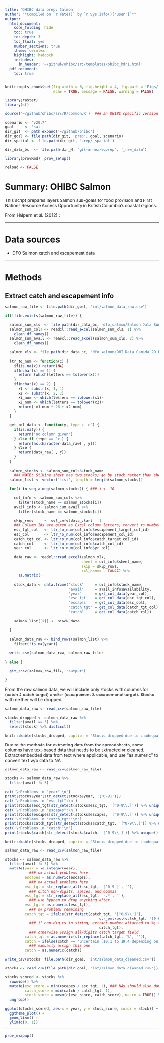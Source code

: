```yaml
---
title: 'OHIBC data prep: Salmon'
author: "*Compiled on `r date()` by `r Sys.info()['user']`*"
output: 
  html_document:
    code_folding: hide
    toc: true
    toc_depth: 3
    toc_float: yes
    number_sections: true
    theme: cerulean
    highlight: haddock
    includes: 
      in_header: '~/github/ohibc/src/templates/ohibc_hdr1.html'
  pdf_document:
    toc: true
---
```


``` r

knitr::opts_chunk$set(fig.width = 6, fig.height = 4, fig.path = 'Figs/',
                      echo = TRUE, message = FALSE, warning = FALSE)

library(raster)
library(sf)

source('~/github/ohibc/src/R/common.R')  ### an OHIBC specific version of common.R

scenario <- 'v2017'
goal     <- 'sal'
dir_git  <- path.expand('~/github/ohibc')
dir_goal <- file.path(dir_git, 'prep', goal, scenario)
dir_spatial <- file.path(dir_git, 'prep/_spatial')

dir_data_bc  <- file.path(dir_M, 'git-annex/bcprep', '_raw_data')

library(provRmd); prov_setup()

reload <- FALSE


```

# Summary: OHIBC Salmon

This script prepares layers Salmon sub-goals for food provision and First Nations Resource Access Opportunity in British Columbia's coastal regions.  

From Halpern et al. (2012) :


-----

# Data sources

* DFO Salmon catch and escapement data

-----

# Methods

## Extract catch and escapement info

``` r

salmon_raw_file <- file.path(dir_goal, 'int/salmon_data_raw.csv')

if(!file.exists(salmon_raw_file)) {
  
  salmon_sum_xls  <- file.path(dir_data_bc, 'dfo_salmon/Salmon Data Summary.xlsx')
  salmon_sum_cols <- readxl::read_excel(salmon_sum_xls, 1) %>%
    clean_df_names()
  salmon_sum_avail <- readxl::read_excel(salmon_sum_xls, 2) %>%
    clean_df_names()
  
  salmon_xls <- file.path(dir_data_bc, 'dfo_salmon/OHI Data Canada 29 Dec 2017.xlsx')
  
  ltr_to_num <- function(x) {
    if(is.na(x)) return(NA)
    if(nchar(x) == 1) {
      return (which(letters == tolower(x)))
    }
    if(nchar(x) == 2) {
      x1 <- substr(x, 1, 1)
      x2 <- substr(x, 2, 2)
      x1_num <- which(letters == tolower(x1))
      x2_num <- which(letters == tolower(x2))
      return( x1_num * 26 + x2_num)
    }
  }
  
  get_col_data <- function(y, type = 'c') {
    if(is.na(y)) {
      return('no column given')
    } else if (type == 'c') {
      return(as.character(data_raw[ , y]))
    } else {
      return(data_raw[ , y])
    }
  }
  
  salmon_stocks <- salmon_sum_cols$stock_name
    ### NOTE: Stikine sheet has two stocks; go by stock rather than sheet!
  salmon_list <- vector('list', length = length(salmon_stocks))
  
  for(i in seq_along(salmon_stocks)) { ### i <- 10
    
    col_info <- salmon_sum_cols %>%
      filter(stock_name == salmon_stocks[i])
    avail_info <- salmon_sum_avail %>%
      filter(stock_name == salmon_stocks[i])
  
    skip_rows     <- col_info$data_start - 1
    ### Column IDs are given as Excel column letters; convert to number
    esc_tgt_col   <- ltr_to_num(col_info$escapement_target_col_id)
    esc_col       <- ltr_to_num(col_info$escapement_col_id)
    catch_tgt_col <- ltr_to_num(col_info$catch_target_col_id)
    catch_col     <- ltr_to_num(col_info$catch_col_id)
    year_col      <- ltr_to_num(col_info$yr_col)
    
    data_raw <- readxl::read_excel(salmon_xls, 
                                   sheet = col_info$sheet_name,
                                   skip = skip_rows,
                                   col_names = FALSE) %>%
      as.matrix()
    
    stock_data <- data.frame('stock'     = col_info$stock_name,
                             'avail'     = avail_info$availability,
                             'year'      = get_col_data(year_col),
                             'esc_tgt'   = get_col_data(esc_tgt_col),
                             'escapes'   = get_col_data(esc_col),
                             'catch_tgt' = get_col_data(catch_tgt_col),
                             'catch'     = get_col_data(catch_col))
  
    salmon_list[[i]] <- stock_data
  
  }
  
  salmon_data_raw <- bind_rows(salmon_list) %>%
    filter(!is.na(year))
  
  write_csv(salmon_data_raw, salmon_raw_file)
  
} else {
  
  git_prov(salmon_raw_file, 'output')

}

```

From the raw salmon data, we will include only stocks with columns for (catch & catch target) and/or (escapement & escapemenet target).  Stocks with neither will be dropped.  
``` r
salmon_data_raw <- read_csv(salmon_raw_file)

stocks_dropped <- salmon_data_raw %>%
  filter(avail == 3) %>%
  select(stock) %>% distinct()

knitr::kable(stocks_dropped, caption = 'Stocks dropped due to inadequate data')
```

Due to the methods for extracting data from the spreadsheets, some columns have text-based data that needs to be extracted or cleaned.  Extract embedded data from text where applicable, and use "as.numeric" to convert text w/o data to NA.

``` r
salmon_data_raw <- read_csv(salmon_raw_file)

stocks <- salmon_data_raw %>%
  filter(avail != 3)

cat('\nProblems in "year":\n')
print(stocks$year[str_detect(stocks$year, '[^0-9]')])
cat('\nProblems in "esc_tgt":\n')
print(stocks$esc_tgt[str_detect(stocks$esc_tgt, '[^0-9\\.]')] %>% unique())
cat('\nProblems in "escapes":\n')
print(stocks$escapes[str_detect(stocks$escapes, '[^0-9\\.]')] %>% unique())
cat('\nProblems in "catch_tgt":\n')
print(stocks$catch_tgt[str_detect(stocks$catch_tgt, '[^0-9\\.]')] %>% unique())
cat('\nProblems in "catch":\n')
print(stocks$catch[str_detect(stocks$catch, '[^0-9\\.]')] %>% unique())

knitr::kable(stocks_dropped, caption = 'Stocks dropped due to inadequate data')
```

``` r

salmon_data_raw <- read_csv(salmon_raw_file)

stocks <- salmon_data_raw %>%
  filter(avail != 3) %>%
  mutate(year = as.integer(year),       
           ### no actual problems here
         escapes = as.numeric(escapes), 
           ### no actual problems here
         esc_tgt = str_replace_all(esc_tgt, '[^0-9-]', ''), 
           ### ditch non-digits, spaces, and commas
         esc_tgt = str_replace_all(esc_tgt, '-.*', ''),     
           ### use hyphen to drop anything after
         esc_tgt = as.numeric(esc_tgt), 
           ### no problems remaining
         catch_tgt = ifelse(str_detect(catch_tgt, '[^0-9\\.]'), 
                                           str_extract(catch_tgt, '[0-9]*\\%'), 
           ### if non-digits in string, extract number attached to %; this extracts the 5 from "3-5%"
                                           catch_tgt),
           ### otherwise assign all-digits catch target field
         catch_tgt = as.numeric(str_replace(catch_tgt, '%', '')),
         catch = ifelse(catch == 'uncertain (10.1 to 19.4 depending on methods)', 10.1, catch), 
           ### manually assign this one
         catch = as.numeric(catch))

write_csv(stocks, file.path(dir_goal, 'int/salmon_data_cleaned.csv'))

```

``` r

stocks <- read_csv(file.path(dir_goal, 'int/salmon_data_cleaned.csv'))

stocks_scored <- stocks %>%
  rowwise() %>%
  mutate(esc_score = min(escapes / esc_tgt, 1), ### NAs should also dominate the max
         catch_score = min(catch / catch_tgt, 1),
         stock_score = mean(c(esc_score, catch_score), na.rm = TRUE)) %>%
  ungroup() 

ggplot(stocks_scored, aes(x = year, y = stock_score, color = stock)) +
  ggtheme_plot() +
  geom_line() +
  ylim(c(0, 1))
```

-----

``` r

prov_wrapup()

```
